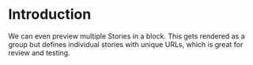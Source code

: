 
<Meta title="Overview/Introduction" />

# Introduction

We can even preview multiple Stories in a block. This
gets rendered as a group but defines individual stories
with unique URLs, which is great for review and testing.
